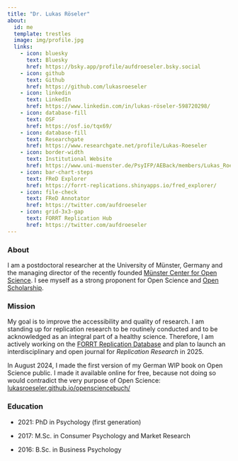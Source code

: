 ```yaml
---
title: "Dr. Lukas Röseler"
about:
  id: me
  template: trestles
  image: img/profile.jpg
  links:
    - icon: bluesky
      text: Bluesky
      href: https://bsky.app/profile/aufdroeseler.bsky.social
    - icon: github
      text: Github
      href: https://github.com/lukasroeseler
    - icon: linkedin
      text: LinkedIn
      href: https://www.linkedin.com/in/lukas-röseler-598720298/
    - icon: database-fill
      text: OSF
      href: https://osf.io/tqx69/
    - icon: database-fill
      text: Researchgate
      href: https://www.researchgate.net/profile/Lukas-Roeseler
    - icon: border-width
      text: Institutional Website
      href: https://www.uni-muenster.de/PsyIFP/AEBack/members/Lukas_Roeseler.html
    - icon: bar-chart-steps
      text: FReD Explorer
      href: https://forrt-replications.shinyapps.io/fred_explorer/
    - icon: file-check
      text: FReD Annotator
      href: https://twitter.com/aufdroeseler
    - icon: grid-3x3-gap
      text: FORRT Replication Hub
      href: https://twitter.com/aufdroeseler
---
```


::: {#me}
### About

I am a postdoctoral researcher at the University of Münster, Germany and the managing director of the recently founded [Münster Center for Open Science](https://www.uni-muenster.de/MueCOS/en/index.html). I see myself as a strong proponent for Open Science and [Open Scholarship](https://forrt.org/glossary/english/open_scholarship/).

### Mission

My goal is to improve the accessibility and quality of research. I am standing up for replication research to be routinely conducted and to be acknowledged as an integral part of a healthy science. Therefore, I am actively working on the [FORRT Replication Database](https://forrt-replications.shinyapps.io/fred_explorer/) and plan to launch an interdisciplinary and open journal for *Replication Research* in 2025.

In August 2024, I made the first version of my German WIP book on Open Science public. I made it available online for free, because not doing so would contradict the very purpose of Open Science: [lukasroeseler.github.io/opensciencebuch/](#0)

### Education

-   2021: PhD in Psychology (first generation)

-   2017: M.Sc. in Consumer Psychology and Market Research

-   2016: B.Sc. in Business Psychology
:::

